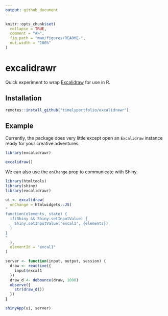 ```yaml
---
output: github_document
---
```


<!-- README.md is generated from README.Rmd. Please edit that file -->

```r
knitr::opts_chunk$set(
  collapse = TRUE,
  comment = "#>",
  fig.path = "man/figures/README-",
  out.width = "100%"
)
```
# excalidrawr

<!-- badges: start -->
<!-- badges: end -->

Quick experiment to wrap [Excalidraw](https://excalidraw.com/) for use in R.

## Installation

``` r
remotes::install_github("timelyportfolio/excalidrawr")
```

## Example

Currently, the package does very little except open an `Excalidraw` instance ready for your creative adventures.

``` r
library(excalidrawr)

excalidraw()
```

We can also use the `onChange` prop to communicate with Shiny.

``` r
library(htmltools)
library(shiny)
library(excalidrawr)

ui <- excalidraw(
  onChange = htmlwidgets::JS(
"
function(elements, state) {
  if(Shiny && Shiny.setInputValue) {
    Shiny.setInputValue('excal1', {elements})
  }
}
"
  ),
  elementId = "excal1"
)

server <- function(input, output, session) {
  draw <- reactive({
    input$excal1
  })
  draw_d <- debounce(draw, 1000)
  observe({
    str(draw_d())
  })
}

shinyApp(ui, server)
```
